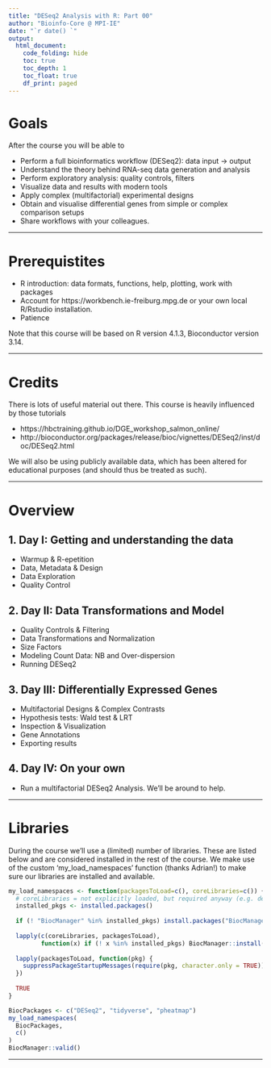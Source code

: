 ```yaml
---
title: "DESeq2 Analysis with R: Part 00"
author: "Bioinfo-Core @ MPI-IE"
date: "`r date() `"
output:
  html_document:
    code_folding: hide
    toc: true
    toc_depth: 1
    toc_float: true
    df_print: paged
---
```


# Goals

<!-- ![DESeq workflow](../images/part00_workflowdeseq2.png) -->

After the course you will be able to

* Perform a full bioinformatics workflow (DESeq2): data input $\to$ output  
* Understand the theory behind RNA-seq data generation and analysis
* Perform exploratory analysis: quality controls, filters  
* Visualize data and results with modern tools  
* Apply complex (multifactorial) experimental designs  
* Obtain and visualise differential genes from simple or complex comparison setups  
* Share workflows with your colleagues.

***

# Prerequistites

* R introduction: data formats, functions, help, plotting, work with packages
* Account for https://workbench.ie-freiburg.mpg.de or your own local R/Rstudio installation.
* Patience

Note that this course will be based on R version 4.1.3, Bioconductor version 3.14.

***

# Credits

There is lots of useful material out there. This course is heavily influenced by those tutorials

 * https://hbctraining.github.io/DGE_workshop_salmon_online/
 * http://bioconductor.org/packages/release/bioc/vignettes/DESeq2/inst/doc/DESeq2.html
 
We will also be using publicly available data, which has been altered for educational purposes (and should thus be treated as such).

***

# Overview

## 1. Day I: Getting and understanding the data

* Warmup & R-epetition
* Data, Metadata & Design
* Data Exploration
* Quality Control


## 2. Day II: Data Transformations and Model

* Quality Controls & Filtering
* Data Transformations and Normalization
* Size Factors
* Modeling Count Data: NB and Over-dispersion
* Running DESeq2

## 3. Day III: Differentially Expressed Genes

* Multifactorial Designs & Complex Contrasts
* Hypothesis tests: Wald test & LRT
* Inspection & Visualization
* Gene Annotations
* Exporting results

## 4. Day IV: On your own 
* Run a multifactorial DESeq2 Analysis. We'll be around to help.

***

# Libraries

During the course we'll use a (limited) number of libraries. These are listed below and are considered installed in the rest of the course.
We make use of the custom 'my_load_namespaces' function (thanks Adrian!) to make sure our libraries are installed and available.


```r
my_load_namespaces <- function(packagesToLoad=c(), coreLibraries=c()) {
  # coreLibraries = not explicitly loaded, but required anyway (e.g. dependencies)
  installed_pkgs <- installed.packages()
  
  if (! "BiocManager" %in% installed_pkgs) install.packages("BiocManager")
  
  lapply(c(coreLibraries, packagesToLoad),
         function(x) if (! x %in% installed_pkgs) BiocManager::install(x, ask = FALSE))
  
  lapply(packagesToLoad, function(pkg) {
    suppressPackageStartupMessages(require(pkg, character.only = TRUE))
  })
  
  TRUE
}
```


```r
BiocPackages <- c("DESeq2", "tidyverse", "pheatmap")
my_load_namespaces(
  BiocPackages,
  c()
)
BiocManager::valid()
```

***


